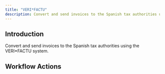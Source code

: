 ```yaml
---
title: "VERI*FACTU"
description: Convert and send invoices to the Spanish tax authorities using the VERI*FACTU system.
---
```



## Introduction

Convert and send invoices to the Spanish tax authorities using the VERI\*FACTU system.

## Workflow Actions

<CardGroup cols={2}>
 <Card1 />
 <Card2 />
 <Card3 />
</CardGroup>